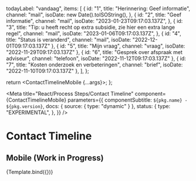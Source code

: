 
  todayLabel: "vandaag",
  items: [
    {
      id: "1",
      title: "Herinnering: Geef informatie",
      channel: "mail",
      isoDate: new Date().toISOString(),
    },
    {
      id: "2",
      title: "Geef informatie",
      channel: "mail",
      isoDate: "2023-01-23T09:17:03.137Z",
    },
    {
      id: "3",
      title: "Tip: u heeft recht op extra subsidie, zie hier een extra lange regel",
      channel: "mail",
      isoDate: "2023-01-06T09:17:03.137Z",
    },
    { id: "4", title: "Status is veranderd", channel: "mail", isoDate: "2022-12-01T09:17:03.137Z" },
    { id: "5", title: "Mijn vraag", channel: "vraag", isoDate: "2022-11-29T09:17:03.137Z" },
    { id: "6", title: "Gesprek over afspraak met adviseur", channel: "telefoon", isoDate: "2022-11-12T09:17:03.137Z" },
    { id: "7", title: "Kosten onderzoek en verbeteringen", channel: "brief", isoDate: "2022-11-10T09:17:03.137Z" },
  ],
};

  return <ContactTimelineMobile {...args}></ContactTimelineMobile>;
};

<Meta
  title="React/Process Steps/Contact Timeline"
  component={ContactTimelineMobile}
  parameters={{
    componentSubtitle: `${pkg.name} - ${pkg.version}`,
    docs: { source: { type: "dynamic" } },
    status: {
      type: "EXPERIMENTAL",
    },
  }}
/>

# Contact Timeline

## Mobile (Work in Progress)

<Canvas>
  <Story name="Default" args={exampleArgs}>
    {Template.bind({})}
  </Story>
</Canvas>
